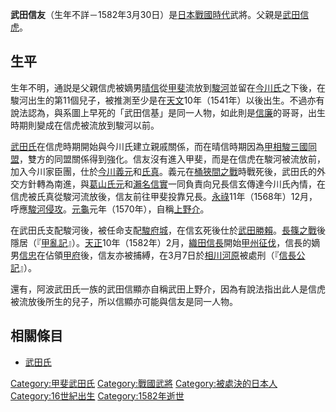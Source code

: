 {{Otheruses|勝沼信友|subject=[[日本戰國時代|日本戰國時代]][[大名_(稱謂)|大名]][[武田信虎|武田信虎]]的兒子|other=信虎的弟弟}}
{{unreferenced|time=2015-12-05T03:51:48+00:00}}
{{日本武士
|名稱= 武田 信友
|圖片名稱= 
|圖片大小= 
|圖片說明= 
|時代= [[日本戰國時代|日本戰國時代]]
|出生日期= 不詳
|出生地點= 
|逝世日期= [[天正_(日本)|天正]]10年3月7日（1582年3月30日）
|逝世地點= 
|假名= 
|羅馬字= 
|幼名= 
|改名= 
|别名= 六郎（通稱）、信基？
|諡号= 
|神号= 
|戒名= 
|洗禮名= 
|墓所= 
|朝廷官位= [[上野介|上野介]]
|幕府職位= 
|主君= [[武田信玄|武田信玄]]→[[武田勝賴|勝賴]]
|藩= 
|氏族= [[武田氏|武田氏]]
|父母= 父：[[武田信虎|武田信虎]]<BR>母：[[內藤氏|內藤氏]]
|養父= 
|養母= 
|兄弟= 兄：[[武田竹松|竹松]]、[[武田信玄|晴信（信玄）]]、[[武田犬千代|犬千代]]、[[武田信繁|信繁]]<BR>弟（有異說）：[[武田信廉|信廉]]、[[松尾信是|松尾信是]]、[[武田宗智|宗智]]、[[河窪信實|河窪信實]]、[[一條信龍|一條信龍]]
|姐妹= [[定惠院|定惠院]]、[[南松院|南松院]]、[[禰禰|禰禰]]、[[花光院|花光院]]、[[菊御料人|菊御料人]]、[[龜御料人|龜御料人]]、[[今出川晴季|今出川晴季]]室
|正室= [[瀨名貞綱|瀨名貞綱]]的女兒
|側室= 
|嗣子= [[武田信堯|信堯]]
|嗣女= [[三浦貴久|三浦貴久]]室
|養子= 
|養女= 
}}
{{japanese|japanese=武田 信友|kana=たけだ のぶとも|romaji=Takeda Nobutomo}}
'''武田信友'''（生年不詳－1582年3月30日）是[[日本戰國時代|日本戰國時代]]武將。父親是[[武田信虎|武田信虎]]。

== 生平 ==
生年不明，通説是父親信虎被嫡男[[武田晴信|晴信]]從[[甲斐|甲斐]]流放到[[駿河|駿河]]並留在[[今川氏|今川氏]]之下後，在駿河出生的第11個兒子，被推測至少是在[[天文_(後奈良天皇)|天文]]10年（1541年）以後出生。不過亦有說法認為，與系圖上早死的「武田信基」是同一人物，如此則是[[武田信廉|信廉]]的哥哥，出生時期則變成在信虎被流放到駿河以前。

[[武田氏|武田氏]]在信虎時期開始與今川氏建立親戚關係，而在晴信時期因為[[甲相駿三國同盟|甲相駿三國同盟]]，雙方的同盟關係得到強化。信友沒有進入甲斐，而是在信虎在駿河被流放前，加入今川家臣團，仕於[[今川義元|今川義元]]和[[今川氏真|氏真]]。義元在[[桶狹間之戰|桶狹間之戰]]時戰死後，武田氏的外交方針轉為南進，與[[葛山氏元|葛山氏元]]和[[瀨名信實|瀨名信實]]一同負責向兄長信玄傳達今川氏內情，在信虎被氏真從駿河流放後，信友前往甲斐投靠兄長。[[永祿|永祿]]11年（1568年）12月，呼應[[駿河侵攻|駿河侵攻]]。[[元龜|元龜]]元年（1570年），自稱[[上野介|上野介]]。

在武田氏支配駿河後，被任命支配[[駿府城|駿府城]]，在信玄死後仕於[[武田勝賴|武田勝賴]]。[[長篠之戰|長篠之戰]]後隱居（『[[甲亂記|甲亂記]]』）。[[天正_(日本)|天正]]10年（1582年）2月，[[織田信長|織田信長]]開始[[甲州征伐|甲州征伐]]，信長的嫡男[[織田信忠|信忠]]在佔領[[甲府|甲府]]後，信友亦被捕縛，在3月7日於[[相川河原|相川河原]]被處刑（『[[信長公記|信長公記]]』）。

還有，阿波武田氏一族的武田信顯亦自稱武田上野介，因為有說法指出此人是信虎被流放後所生的兒子，所以信顯亦可能與信友是同一人物。

== 相關條目 ==
*[[武田氏|武田氏]]

[[Category:甲斐武田氏|Category:甲斐武田氏]]
[[Category:戰國武將|Category:戰國武將]]
[[Category:被處決的日本人|Category:被處決的日本人]]
[[Category:16世紀出生|Category:16世紀出生]]
[[Category:1582年逝世|Category:1582年逝世]]